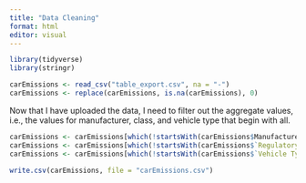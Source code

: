 ```yaml
---
title: "Data Cleaning"
format: html
editor: visual
---
```


```r
library(tidyverse)
library(stringr)

carEmissions <- read_csv("table_export.csv", na = "-")
carEmissions <- replace(carEmissions, is.na(carEmissions), 0)
```

Now that I have uploaded the data, I need to filter out the aggregate values, i.e., the values for manufacturer, class, and vehicle type that begin with all.

```r
carEmissions <- carEmissions[which(!startsWith(carEmissions$Manufacturer, 'All')), ] 
carEmissions <- carEmissions[which(!startsWith(carEmissions$`Regulatory Class`, 'All')), ]
carEmissions <- carEmissions[which(!startsWith(carEmissions$`Vehicle Type`, 'All')), ]


```

```r
write.csv(carEmissions, file = "carEmissions.csv")
```
